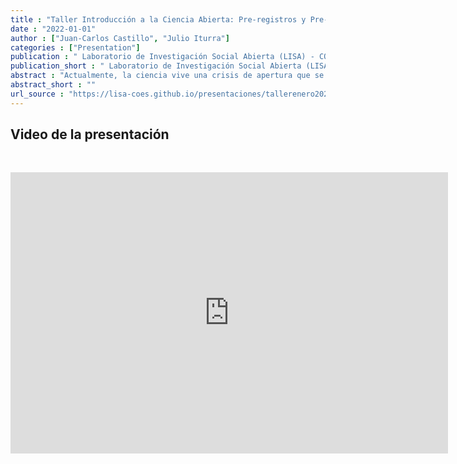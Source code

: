 ```yaml
---
title : "Taller Introducción a la Ciencia Abierta: Pre-registros y Pre-prints"
date : "2022-01-01"
author : ["Juan-Carlos Castillo", "Julio Iturra"]
categories : ["Presentation"]
publication : " Laboratorio de Investigación Social Abierta (LISA) - COES . Santiago, Facultad de Economía, Universidad de Chile."
publication_short : " Laboratorio de Investigación Social Abierta (LISA) - COES . Santiago, Facultad de Economía, Universidad de Chile."
abstract : "Actualmente, la ciencia vive una crisis de apertura que se ha asociado principalmente a las barreras para acceder a los productos finales de la investigación (artículos), así como también a la transparencia general de los diseños de investigación, levantamiento de datos y análisis de la información. En esta línea, el presente taller entregará una breve introducción general a los orígenes, características y consecuencias del cierre científico, para luego enfocarse en dos herramientas prácticas para la apertura: los pre-registros y los pre-prints. El público objetivo de la actividad son investigadores/as y estudiantes de postgrado en ciencias sociales. Los pre-registros permiten abrir los diseños de investigación en plataformas públicas, comprometiendo hipótesis de investigación antes del análisis y levantamiento de los datos, mientras los pre-prints facilitan el acceso abierto y oportuno a los productos de investigación previo a su publicación en revistas académicas. Dicho taller está a cargo de Juan Carlos Castillo, investigador principal COES y coordinador del Laboratorio de Investigación Social Abierta, quien presentará junto a Julio Iturra, asistente de investigación de la línea Interacciones Grupales e Individuales de COES."
abstract_short : ""
url_source : "https://lisa-coes.github.io/presentaciones/tallerenero2022/tallerLISAenero2022.html"
---
```

## Video de la presentación

<br>

<iframe width="700"  height="450" src="https://www.youtube.com/embed/RsHmgi6gVH4" title="YouTube video player" frameborder="0" allow="accelerometer; autoplay; clipboard-write; encrypted-media; gyroscope; picture-in-picture" allowfullscreen></iframe>

